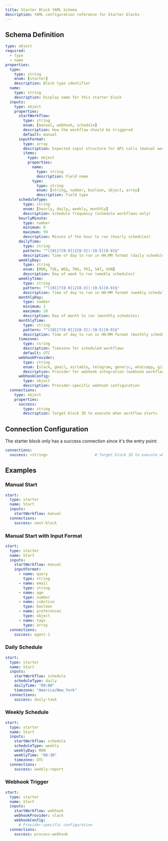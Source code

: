 ```yaml
---
title: Starter Block YAML Schema
description: YAML configuration reference for Starter blocks
---
```


## Schema Definition

```yaml
type: object
required:
  - type
  - name
properties:
  type:
    type: string
    enum: [starter]
    description: Block type identifier
  name:
    type: string
    description: Display name for this starter block
  inputs:
    type: object
    properties:
      startWorkflow:
        type: string
        enum: [manual, webhook, schedule]
        description: How the workflow should be triggered
        default: manual
      inputFormat:
        type: array
        description: Expected input structure for API calls (manual workflows)
        items:
          type: object
          properties:
            name:
              type: string
              description: Field name
            type:
              type: string
              enum: [string, number, boolean, object, array]
              description: Field type
      scheduleType:
        type: string
        enum: [hourly, daily, weekly, monthly]
        description: Schedule frequency (schedule workflows only)
      hourlyMinute:
        type: number
        minimum: 0
        maximum: 59
        description: Minute of the hour to run (hourly schedules)
      dailyTime:
        type: string
        pattern: "^([01]?[0-9]|2[0-3]):[0-5][0-9]$"
        description: Time of day to run in HH:MM format (daily schedules)
      weeklyDay:
        type: string
        enum: [MON, TUE, WED, THU, FRI, SAT, SUN]
        description: Day of week to run (weekly schedules)
      weeklyTime:
        type: string
        pattern: "^([01]?[0-9]|2[0-3]):[0-5][0-9]$"
        description: Time of day to run in HH:MM format (weekly schedules)
      monthlyDay:
        type: number
        minimum: 1
        maximum: 28
        description: Day of month to run (monthly schedules)
      monthlyTime:
        type: string
        pattern: "^([01]?[0-9]|2[0-3]):[0-5][0-9]$"
        description: Time of day to run in HH:MM format (monthly schedules)
      timezone:
        type: string
        description: Timezone for scheduled workflows
        default: UTC
      webhookProvider:
        type: string
        enum: [slack, gmail, airtable, telegram, generic, whatsapp, github, discord, stripe]
        description: Provider for webhook integration (webhook workflows only)
      webhookConfig:
        type: object
        description: Provider-specific webhook configuration
  connections:
    type: object
    properties:
      success:
        type: string
        description: Target block ID to execute when workflow starts
```

## Connection Configuration

The starter block only has a success connection since it's the entry point:

```yaml
connections:
  success: <string>                     # Target block ID to execute when workflow starts
```

## Examples

### Manual Start

```yaml
start:
  type: starter
  name: Start
  inputs:
    startWorkflow: manual
  connections:
    success: next-block
```

### Manual Start with Input Format

```yaml
start:
  type: starter
  name: Start
  inputs:
    startWorkflow: manual
    inputFormat:
      - name: query
        type: string
      - name: email
        type: string
      - name: age
        type: number
      - name: isActive
        type: boolean
      - name: preferences
        type: object
      - name: tags
        type: array
  connections:
    success: agent-1
```

### Daily Schedule

```yaml
start:
  type: starter
  name: Start
  inputs:
    startWorkflow: schedule
    scheduleType: daily
    dailyTime: "09:00"
    timezone: "America/New_York"
  connections:
    success: daily-task
```

### Weekly Schedule

```yaml
start:
  type: starter
  name: Start
  inputs:
    startWorkflow: schedule
    scheduleType: weekly
    weeklyDay: MON
    weeklyTime: "08:30"
    timezone: UTC
  connections:
    success: weekly-report
```

### Webhook Trigger

```yaml
start:
  type: starter
  name: Start
  inputs:
    startWorkflow: webhook
    webhookProvider: slack
    webhookConfig:
      # Provider-specific configuration
  connections:
    success: process-webhook
``` 